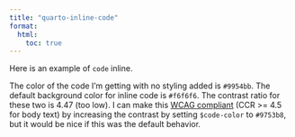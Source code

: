 ```yaml
---
title: "quarto-inline-code"
format:
  html:
    toc: true
---
```


Here is an example of `code` inline. 

The color of the code I'm getting with no styling added is `#9954bb`. 
The default background color for inline code is `#f6f6f6`.
The contrast ratio for these two is 4.47 (too low). 
I can make this [WCAG compliant](https://www.w3.org/TR/WCAG20/#visual-audio-contrast-contrast) (CCR >= 4.5 for body text) by increasing the contrast by setting `$code-color` to `#9753b8`, but it would be nice if this was the default behavior.